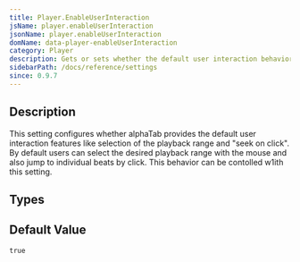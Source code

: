```yaml
---
title: Player.EnableUserInteraction
jsName: player.enableUserInteraction
jsonName: player.enableUserInteraction
domName: data-player-enableUserInteraction
category: Player
description: Gets or sets whether the default user interaction behavior should be active or not.
sidebarPath: /docs/reference/settings
since: 0.9.7
---
```



## Description

This setting configures whether alphaTab provides the default user interaction features like selection of the playback range and "seek on click".
By default users can select the desired playback range with the mouse and also jump to individual beats by click. This behavior can be contolled w1ith this setting. 


<PropertyDescription metadata={metadata} />

## Types

<TypeTable>
    <TypeRow name="bool" />
</TypeTable>

## Default Value

`true`
